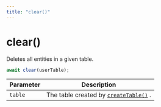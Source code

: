 ```yaml
---
title: "clear()"
---
```


# clear()

Deletes all entities in a given table.

```ts
await clear(userTable);
```

| Parameter | Description                                                           |
| --------- | --------------------------------------------------------------------- |
| `table`   | The table created by [`createTable()`](/docs/reference/createTable) . |
